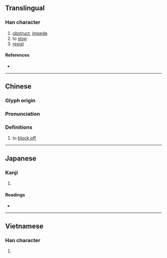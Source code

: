 {{character info/new}}
{{also|挡}}
==Translingual==

===Han character===
{{Han char|rn=64|rad=手|as=13|sn=16|four=59066|canj=QFBW|ids=⿰扌當}}

# [[obstruct]], [[impede]]
# to [[stop]]
# [[resist]]

====References====
* {{Han ref|kx=0458.110|dkj=12802|dj=0807.020|hdz=31968.030|uh=64CB|ud=25803|bh=BED7|bd=48855}}

----

==Chinese==
{{zh-forms|s=挡}}

===Glyph origin===
{{Han etym}}

===Pronunciation===
{{zh-pron
|m=dǎng,dàng
|c=dong2,dong3
|mn=ml:tóng/tòng
|mn_note=tóng - literary; tòng - vernacular (俗)
|mc=y
|oc=y
|ma=
|cat=v
}}

===Definitions===
{{zh-hanzi}}

# to [[block off]]

{{zh-cat|Elementary}}

----

==Japanese==

===Kanji===
{{ja-kanji|grade=|rs=手13}}

# {{defn|lang=ja|sort=手13}}

====Readings====
* {{ja-readings|on=[[とう]] (tō)|kun=[[さける]] (sakeru)}}

----

==Vietnamese==

===Han character===
{{vi-hantu|[[đương]], [[đáng]]|rs=手13}}

# {{defn|lang=vi|sort=手13}}